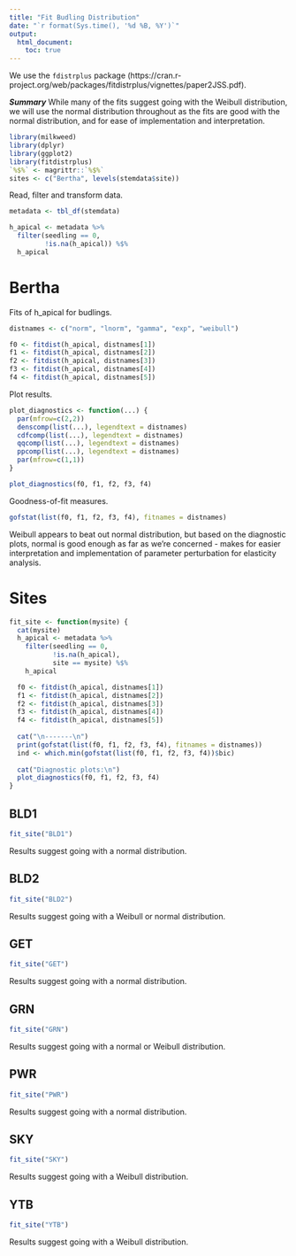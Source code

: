 ```yaml
---
title: "Fit Budling Distribution"
date: "`r format(Sys.time(), '%d %B, %Y')`"
output: 
  html_document:
    toc: true
---
```


We use the `fdistrplus` package (https://cran.r-project.org/web/packages/fitdistrplus/vignettes/paper2JSS.pdf).

__*Summary*__ While many of the fits suggest going with the Weibull distribution, we will use the normal distribution throughout as the fits are good with the normal distribution, and for ease of implementation and interpretation.

```r
library(milkweed)
library(dplyr)
library(ggplot2)
library(fitdistrplus)
`%$%` <- magrittr::`%$%`
sites <- c("Bertha", levels(stemdata$site))
```

Read, filter and transform data.
```r
metadata <- tbl_df(stemdata)

h_apical <- metadata %>% 
  filter(seedling == 0,
         !is.na(h_apical)) %$%
  h_apical
```

# Bertha

Fits of h_apical for budlings.
```r
distnames <- c("norm", "lnorm", "gamma", "exp", "weibull")

f0 <- fitdist(h_apical, distnames[1])
f1 <- fitdist(h_apical, distnames[2])
f2 <- fitdist(h_apical, distnames[3])
f3 <- fitdist(h_apical, distnames[4])
f4 <- fitdist(h_apical, distnames[5])
```

Plot results.
```r
plot_diagnostics <- function(...) {
  par(mfrow=c(2,2))
  denscomp(list(...), legendtext = distnames)
  cdfcomp(list(...), legendtext = distnames)
  qqcomp(list(...), legendtext = distnames)
  ppcomp(list(...), legendtext = distnames)
  par(mfrow=c(1,1))
}

plot_diagnostics(f0, f1, f2, f3, f4)
```

Goodness-of-fit measures.
```r
gofstat(list(f0, f1, f2, f3, f4), fitnames = distnames)
```

Weibull appears to beat out normal distribution, but based on the diagnostic plots, normal is good enough as far as we're concerned - makes for easier interpretation and implementation of parameter perturbation for elasticity analysis.

# Sites

```r
fit_site <- function(mysite) {
  cat(mysite)
  h_apical <- metadata %>% 
    filter(seedling == 0,
           !is.na(h_apical),
           site == mysite) %$%
    h_apical

  f0 <- fitdist(h_apical, distnames[1])
  f1 <- fitdist(h_apical, distnames[2])
  f2 <- fitdist(h_apical, distnames[3])
  f3 <- fitdist(h_apical, distnames[4])
  f4 <- fitdist(h_apical, distnames[5])
  
  cat("\n-------\n")
  print(gofstat(list(f0, f1, f2, f3, f4), fitnames = distnames))
  ind <- which.min(gofstat(list(f0, f1, f2, f3, f4))$bic)
  
  cat("Diagnostic plots:\n")
  plot_diagnostics(f0, f1, f2, f3, f4)
}
```

## BLD1

```r
fit_site("BLD1")
```

Results suggest going with a normal distribution.

## BLD2

```r
fit_site("BLD2")
```

Results suggest going with a Weibull or normal distribution.

## GET

```r
fit_site("GET")
```

Results suggest going with a normal distribution.

## GRN

```r
fit_site("GRN")
```

Results suggest going with a normal or Weibull distribution.

## PWR

```r
fit_site("PWR")
```

Results suggest going with a normal distribution.

## SKY

```r
fit_site("SKY")
```

Results suggest going with a Weibull distribution.

## YTB

```r
fit_site("YTB")
```

Results suggest going with a Weibull distribution.
